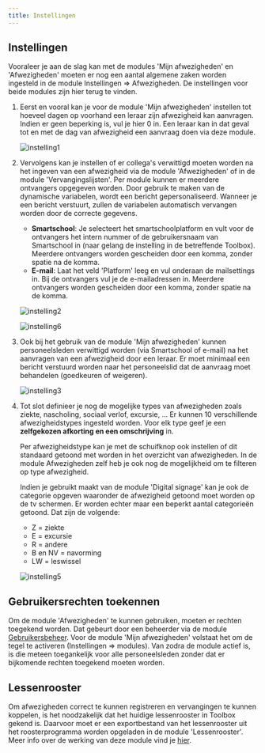 ```yaml
---
title: Instellingen
---
```


## Instellingen
Vooraleer je aan de slag kan met de modules 'Mijn afwezigheden' en 'Afwezigheden' moeten er nog een aantal algemene zaken worden ingesteld in de module Instellingen => Afwezigheden. De instellingen voor beide modules zijn hier terug te vinden. 

1. Eerst en vooral kan je voor de module 'Mijn afwezigheden' instellen tot hoeveel dagen op voorhand een leraar zijn afwezigheid kan aanvragen. Indien er geen beperking is, vul je hier 0 in. Een leraar kan in dat geval tot en met de dag van afwezigheid een aanvraag doen via deze module. 

    ![instelling1](./instelling1.PNG)

2. Vervolgens kan je instellen of er collega's verwittigd moeten worden na het ingeven van een afwezigheid via de module 'Afwezigheden' of in de module 'Vervangingslijsten'. Per module kunnen er meerdere ontvangers opgegeven worden. Door gebruik te maken van de dynamische variabelen, wordt een bericht gepersonaliseerd. Wanneer je een bericht verstuurt, zullen de variabelen automatisch vervangen worden door de correcte gegevens.  
    - **Smartschool**: Je selecteert het smartschoolplatform en vult voor de ontvangers het intern nummer of de gebruikersnaam van Smartschool in (naar gelang de instelling in de betreffende Toolbox). Meerdere ontvangers worden gescheiden door een komma, zonder spatie na de komma. 
    - **E-mail**: Laat het veld 'Platform' leeg en vul onderaan de mailsettings in. Bij de ontvangers vul je de e-mailadressen in. Meerdere ontvangers worden gescheiden door een komma, zonder spatie na de komma. 

    ![instelling2](./instelling2.PNG)

    ![instelling6](./instelling6.png)

3. Ook bij het gebruik van de module 'Mijn afwezigheden' kunnen personeelsleden verwittigd worden (via Smartschool of e-mail) na het aanvragen van een afwezigheid door een leraar. Er moet minimaal een bericht verstuurd worden naar het personeelslid dat de aanvraag moet behandelen (goedkeuren of weigeren). 

    ![instelling3](./instelling3.png)

4. Tot slot definieer je nog de mogelijke types van afwezigheden zoals ziekte, nascholing, sociaal verlof, excursie, ... Er kunnen 10 verschillende afwezigheidstypes ingesteld worden. Voor elk type geef je een **zelfgekozen afkorting en een omschrijving** in. 

    Per afwezigheidstype kan je met de schuifknop ook instellen of dit standaard getoond met worden in het overzicht van afwezigheden. In de module Afwezigheden zelf heb je ook nog de mogelijkheid om te filteren op type afwezigheid. 

    Indien je gebruikt maakt van de module 'Digital signage' kan je ook de categorie opgeven waaronder de afwezigheid getoond moet worden op de tv schermen. Er worden echter maar een beperkt aantal categorieën getoond. Dat zijn de volgende:

    - Z = ziekte
    - E = excursie
    - R = andere
    - B en NV = navorming
    - LW = leswissel <br/>

    ![instelling5](./instelling5.PNG)

## Gebruikersrechten toekennen
Om de module 'Afwezigheden' te kunnen gebruiken, moeten er rechten toegekend worden. Dat gebeurt door een beheerder via de module [Gebruikersbeheer](/gebruikersbeheer). Voor de module 'Mijn afwezigheden' volstaat het om de tegel te activeren (Instellingen => modules). Van zodra de module actief is, is die meteen toegankelijk voor alle personeelsleden zonder dat er bijkomende rechten toegekend moeten worden.

## Lessenrooster
Om afwezigheden correct te kunnen registreren en vervangingen te kunnen koppelen, is het noodzakelijk dat het huidige lessenrooster in Toolbox gekend is. Daarvoor moet er een exportbestand van het lessenrooster uit het roosterprogramma worden opgeladen in de module 'Lessenrooster'. Meer info over de werking van deze module vind je [hier](/lessenrooster).
